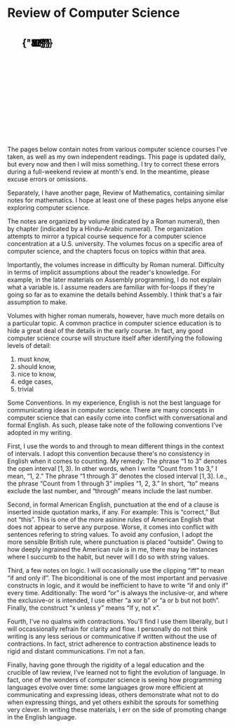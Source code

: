 # Review of Computer Science

<div className="illus BinaryTree">
	<div
		className="svgContainer"
		style={{
			display: "block",
			position: "relative",
			width: "80%",
			paddingBottom: "40%",
			backgroundColor: "inherit",
			overflow: "hidden",
		}}>
		<svg
			className="illus"
			preserveAspectRatio="xMinYMin meet"
			viewBox="0 0 300 150"
			style={{
				display: "inline-block",
				position: "absolute",
				top: 0,
				left: 0,
				backgroundColor: "inherit",
			}}
			{...props}>
			<g className="svgElement" transform="translate(20, 20)">
				<g className="binaryTree">
					<g className="binaryTreeEdgeGroup">
						<line
							className="binaryTreeEdge"
							display="initial"
							x1={171.722972972973}
							y1={0}
							x2={120.33783783783784}
							y2={25}
							stroke="black"
							strokeOpacity={1}
							markerEnd="url(#arrow_end)"
							strokeWidth={1}
						/>
						<line
							className="binaryTreeEdge"
							display="initial"
							x1={171.722972972973}
							y1={0}
							x2={223.10810810810813}
							y2={25}
							stroke="black"
							strokeOpacity={1}
							markerEnd="url(#arrow_end)"
							strokeWidth={1}
						/>
						<line
							className="binaryTreeEdge"
							display="initial"
							x1={120.33783783783784}
							y1={25}
							x2={73.78378378378378}
							y2={50}
							stroke="black"
							strokeOpacity={1}
							markerEnd="url(#arrow_end)"
							strokeWidth={1}
						/>
						<line
							className="binaryTreeEdge"
							display="initial"
							x1={120.33783783783784}
							y1={25}
							x2={166.8918918918919}
							y2={50}
							stroke="black"
							strokeOpacity={1}
							markerEnd="url(#arrow_end)"
							strokeWidth={1}
						/>
						<line
							className="binaryTreeEdge"
							display="initial"
							x1={223.10810810810813}
							y1={25}
							x2={205.54054054054058}
							y2={50}
							stroke="black"
							strokeOpacity={1}
							markerEnd="url(#arrow_end)"
							strokeWidth={1}
						/>
						<line
							className="binaryTreeEdge"
							display="initial"
							x1={223.10810810810813}
							y1={25}
							x2={240.6756756756757}
							y2={50}
							stroke="black"
							strokeOpacity={1}
							markerEnd="url(#arrow_end)"
							strokeWidth={1}
						/>
						<line
							className="binaryTreeEdge"
							display="initial"
							x1={73.78378378378378}
							y1={50}
							x2={36.89189189189189}
							y2={75}
							stroke="black"
							strokeOpacity={1}
							markerEnd="url(#arrow_end)"
							strokeWidth={1}
						/>
						<line
							className="binaryTreeEdge"
							display="initial"
							x1={73.78378378378378}
							y1={50}
							x2={110.67567567567568}
							y2={75}
							stroke="black"
							strokeOpacity={1}
							markerEnd="url(#arrow_end)"
							strokeWidth={1}
						/>
						<line
							className="binaryTreeEdge"
							display="initial"
							x1={166.8918918918919}
							y1={50}
							x2={149.32432432432432}
							y2={75}
							stroke="black"
							strokeOpacity={1}
							markerEnd="url(#arrow_end)"
							strokeWidth={1}
						/>
						<line
							className="binaryTreeEdge"
							display="none"
							x1={166.8918918918919}
							y1={50}
							x2={184.45945945945948}
							y2={75}
							stroke="black"
							strokeOpacity={1}
							markerEnd="url(#arrow_end)"
							strokeWidth={1}
						/>
						<line
							className="binaryTreeEdge"
							display="initial"
							x1={36.89189189189189}
							y1={75}
							x2={19.32432432432432}
							y2={100}
							stroke="black"
							strokeOpacity={1}
							markerEnd="url(#arrow_end)"
							strokeWidth={1}
						/>
						<line
							className="binaryTreeEdge"
							display="initial"
							x1={36.89189189189189}
							y1={75}
							x2={54.45945945945945}
							y2={100}
							stroke="black"
							strokeOpacity={1}
							markerEnd="url(#arrow_end)"
							strokeWidth={1}
						/>
						<line
							className="binaryTreeEdge"
							display="initial"
							x1={110.67567567567568}
							y1={75}
							x2={93.10810810810811}
							y2={100}
							stroke="black"
							strokeOpacity={1}
							markerEnd="url(#arrow_end)"
							strokeWidth={1}
						/>
						<line
							className="binaryTreeEdge"
							display="none"
							x1={110.67567567567568}
							y1={75}
							x2={128.24324324324326}
							y2={100}
							stroke="black"
							strokeOpacity={1}
							markerEnd="url(#arrow_end)"
							strokeWidth={1}
						/>
					</g>
					<g className="binaryTreeNode">
						<circle
							className="binaryTreeBranchNode"
							cx={171.722972972973}
							cy={0}
							r={7}
						/>
					</g>
					<g className="binaryTreeNode">
						<circle
							className="binaryTreeBranchNode"
							cx={120.33783783783784}
							cy={25}
							r={7}
						/>
					</g>
					<g className="binaryTreeNode">
						<circle
							className="binaryTreeBranchNode"
							cx={223.10810810810813}
							cy={25}
							r={7}
						/>
					</g>
					<g className="binaryTreeNode">
						<circle
							className="binaryTreeBranchNode"
							cx={73.78378378378378}
							cy={50}
							r={7}
						/>
					</g>
					<g className="binaryTreeNode">
						<circle
							className="binaryTreeBranchNode"
							cx={166.8918918918919}
							cy={50}
							r={7}
						/>
					</g>
					<g className="binaryTreeNode">
						<circle
							className="binaryTreeLeaf"
							cx={205.54054054054058}
							cy={50}
							r={7}
						/>
					</g>
					<g className="binaryTreeNode">
						<circle
							className="binaryTreeLeaf"
							cx={240.6756756756757}
							cy={50}
							r={7}
						/>
					</g>
					<g className="binaryTreeNode">
						<circle
							className="binaryTreeBranchNode"
							cx={36.89189189189189}
							cy={75}
							r={7}
						/>
					</g>
					<g className="binaryTreeNode">
						<circle
							className="binaryTreeBranchNode"
							cx={110.67567567567568}
							cy={75}
							r={7}
						/>
					</g>
					<g className="binaryTreeNode">
						<circle
							className="binaryTreeLeaf"
							cx={149.32432432432432}
							cy={75}
							r={7}
						/>
					</g>
					<g className="binaryTreeNode" />
					<g className="binaryTreeNode">
						<circle
							className="binaryTreeLeaf"
							cx={19.32432432432432}
							cy={100}
							r={7}
						/>
					</g>
					<g className="binaryTreeNode">
						<circle
							className="binaryTreeLeaf"
							cx={54.45945945945945}
							cy={100}
							r={7}
						/>
					</g>
					<g className="binaryTreeNode">
						<circle
							className="binaryTreeLeaf"
							cx={93.10810810810811}
							cy={100}
							r={7}
						/>
					</g>
					<g className="binaryTreeNode" />
					<g className="binaryTreeTextGroup">
						<g className="binaryTreeBranchText">
							<text
								fontFamily="system-ui"
								x={171.722972972973}
								y={0}
								dy="0.3em"
								opacity={1}
								textAnchor="middle"
								fill="black"
								fontSize="0.55rem">
								{"1"}
							</text>
						</g>
						<g className="binaryTreeBranchText">
							<text
								fontFamily="system-ui"
								x={120.33783783783784}
								y={25}
								dy="0.3em"
								opacity={1}
								textAnchor="middle"
								fill="black"
								fontSize="0.55rem">
								{"2"}
							</text>
						</g>
						<g className="binaryTreeBranchText">
							<text
								fontFamily="system-ui"
								x={223.10810810810813}
								y={25}
								dy="0.3em"
								opacity={1}
								textAnchor="middle"
								fill="black"
								fontSize="0.55rem">
								{"3"}
							</text>
						</g>
						<g className="binaryTreeBranchText">
							<text
								fontFamily="system-ui"
								x={73.78378378378378}
								y={50}
								dy="0.3em"
								opacity={1}
								textAnchor="middle"
								fill="black"
								fontSize="0.55rem">
								{"4"}
							</text>
						</g>
						<g className="binaryTreeBranchText">
							<text
								fontFamily="system-ui"
								x={166.8918918918919}
								y={50}
								dy="0.3em"
								opacity={1}
								textAnchor="middle"
								fill="black"
								fontSize="0.55rem">
								{"5"}
							</text>
						</g>
						<g className="binaryTreeLeafText">
							<text
								fontFamily="system-ui"
								x={205.54054054054058}
								y={50}
								dy="0.3em"
								opacity={1}
								textAnchor="middle"
								fill="black"
								fontSize="0.55rem">
								{"7"}
							</text>
						</g>
						<g className="binaryTreeLeafText">
							<text
								fontFamily="system-ui"
								x={240.6756756756757}
								y={50}
								dy="0.3em"
								opacity={1}
								textAnchor="middle"
								fill="black"
								fontSize="0.55rem">
								{"8"}
							</text>
						</g>
						<g className="binaryTreeBranchText">
							<text
								fontFamily="system-ui"
								x={36.89189189189189}
								y={75}
								dy="0.3em"
								opacity={1}
								textAnchor="middle"
								fill="black"
								fontSize="0.55rem">
								{"11"}
							</text>
						</g>
						<g className="binaryTreeBranchText">
							<text
								fontFamily="system-ui"
								x={110.67567567567568}
								y={75}
								dy="0.3em"
								opacity={1}
								textAnchor="middle"
								fill="black"
								fontSize="0.55rem">
								{"17"}
							</text>
						</g>
						<g className="binaryTreeLeafText">
							<text
								fontFamily="system-ui"
								x={149.32432432432432}
								y={75}
								dy="0.3em"
								opacity={1}
								textAnchor="middle"
								fill="black"
								fontSize="0.55rem">
								{"22"}
							</text>
						</g>
						<g className="binaryTreeLeafText">
							<text
								fontFamily="system-ui"
								x={19.32432432432432}
								y={100}
								dy="0.3em"
								opacity={1}
								textAnchor="middle"
								fill="black"
								fontSize="0.55rem">
								{"32"}
							</text>
						</g>
						<g className="binaryTreeLeafText">
							<text
								fontFamily="system-ui"
								x={54.45945945945945}
								y={100}
								dy="0.3em"
								opacity={1}
								textAnchor="middle"
								fill="black"
								fontSize="0.55rem">
								{"28"}
							</text>
						</g>
						<g className="binaryTreeLeafText">
							<text
								fontFamily="system-ui"
								x={93.10810810810811}
								y={100}
								dy="0.3em"
								opacity={1}
								textAnchor="middle"
								fill="black"
								fontSize="0.55rem">
								{"19"}
							</text>
						</g>
					</g>
				</g>
			</g>
		</svg>
	</div>
</div>

The pages below contain notes from various computer science courses I've
taken, as well as my own independent readings. This page is updated daily,
but every now and then I will miss something. I try to correct these errors
during a full-weekend review at month's end. In the meantime, please excuse
errors or omissions.

Separately, I have another page, Review of Mathematics, containing similar
notes for mathematics. I hope at least one of these pages helps anyone else
exploring computer science.

The notes are organized by volume (indicated by a Roman numeral), then by
chapter (indicated by a Hindu-Arabic numeral). The organization attempts to
mirror a typical course sequence for a computer science concentration at a
U.S. university. The volumes focus on a specific area of computer science,
and the chapters focus on topics within that area.

Importantly, the volumes increase in difficulty by Roman numeral.
Difficulty in terms of implicit assumptions about the reader's knowledge.
For example, in the later materials on Assembly programming, I do not
explain what a variable is. I assume readers are familiar with for-loops if
they're going so far as to examine the details behind Assembly. I think
that's a fair assumption to make.

Volumes with higher roman numerals, however, have much more details on a
particular topic. A common practice in computer science education is to
hide a great deal of the details in the early course. In fact, any good
computer science course will structure itself after identifying the
following levels of detail:

1. must know,
2. should know,
3. nice to know,
4. edge cases,
5. trivial

Some Conventions. In my experience, English is not the best language for
communicating ideas in computer science. There are many concepts in
computer science that can easily come into conflict with conversational and
formal English. As such, please take note of the following conventions I've
adopted in my writing.

First, I use the words to and through to mean different things in the
context of intervals. I adopt this convention because there's no
consistency in English when it comes to counting. My remedy: The phrase “1
to 3” denotes the open interval $[1, 3)$. In other words, when I write
“Count from 1 to 3,” I mean, “1, 2.” The phrase “1 through 3” denotes the
closed interval $[1,3]$. I.e., the phrase “Count from 1 through 3” implies
“1, 2, 3.” In short, “to” means exclude the last number, and “through”
means include the last number.

Second, in formal American English, punctuation at the end of a clause is
inserted inside quotation marks, if any. For example: This is “correct,”
But not “this”. This is one of the more asinine rules of American English
that does not appear to serve any purpose. Worse, it comes into conflict
with sentences refering to string values. To avoid any confusion, I adopt
the more sensible British rule, where punctuation is placed “outside”.
Owing to how deeply ingrained the American rule is in me, there may be
instances where I succumb to the habit, but never will I do so with string
values.

Third, a few notes on logic. I will occasionally use the clipping “iff” to
mean “if and only if”. The biconditional is one of the most important and
pervasive constructs in logic, and it would be inefficient to have to write
“if and only if” every time. Additionally: The word “or” is always the
inclusive-or, and where the exclusive-or is intended, I use either “a xor
b” or “a or b but not both”. Finally, the construct “x unless y” means “If
y, not x”.

Fourth, I've no qualms with contractions. You'll find I use them liberally,
but I will occassionally refrain for clarity and flow. I personally do not
think writing is any less serious or communicative if written without the
use of contractions. In fact, strict adherence to contraction abstinence
leads to rigid and distant communications. I'm not a fan.

Finally, having gone through the rigidity of a legal education and the
crucible of law review, I've learned not to fight the evolution of
language. In fact, one of the wonders of computer science is seeing how
programming languages evolve over time: some languages grow more efficient
at communicating and expressing ideas, others demonstrate what not to do
when expressing things, and yet others exhibit the sprouts for something
very clever. In writing these materials, I err on the side of promoting
change in the English language.
